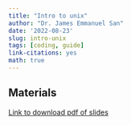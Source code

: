 ```yaml
---
title: "Intro to unix"
author: "Dr. James Emmanuel San"
date: '2022-08-23'
slug: intro-unix
tags: [coding, guide]
link-citations: yes
math: true
---
```



## Materials

[Link to download pdf of slides](/Introduction_to_Unix_Durban2018_3.4.SJ.pdf)
